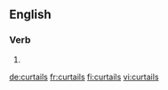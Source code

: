 ==English==

===Verb===
{{head|en|verb form}}

# {{en-third-person singular of|curtail}}

[[de:curtails]]
[[fr:curtails]]
[[fi:curtails]]
[[vi:curtails]]